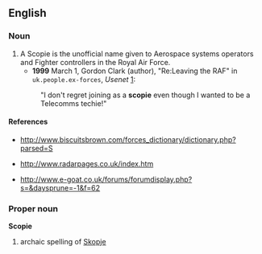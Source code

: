 {{rfv}}
==English==

===Noun===
{{en-noun}}

# A Scopie is the unofficial name given to Aerospace systems operators and Fighter controllers in the Royal Air Force.
#*'''1999''' March 1, Gordon Clark (author), "Re:Leaving the RAF" in <tt>uk.people.ex-forces</tt>, ''Usenet'' [http://groups.google.com/group/uk.people.ex-forces/msg/81bc155dd3ab3c30]:
#:"I don't regret joining as a '''scopie''' even though I wanted to be a Telecomms techie!"

====References====
*http://www.biscuitsbrown.com/forces_dictionary/dictionary.php?parsed=S

*http://www.radarpages.co.uk/index.htm

*http://www.e-goat.co.uk/forums/forumdisplay.php?s=&daysprune=-1&f=62

===Proper noun===
'''Scopie'''

# archaic spelling of [[Skopje]]